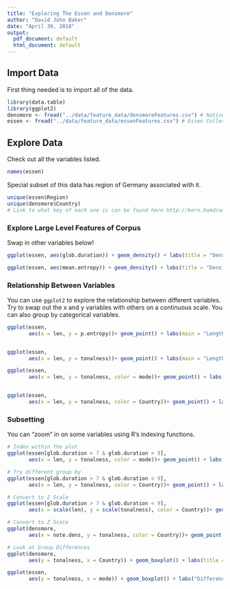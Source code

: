 ```yaml
---
title: "Exploring The Essen and Densmore"
author: "David John Baker"
date: "April 30, 2018"
output:
  pdf_document: default
  html_document: default
---
```


## Import Data

First thing needed is to import all of the data.

```r
library(data.table)
library(ggplot2)
densmore <- fread("../data/feature_data/densmoreFeatures.csv") # Native American Songs
essen <- fread("../data/feature_data/essenFeatures.csv") # Essen Collection
```

## Explore Data 

Check out all the variables listed.

```r
names(essen)
```

Special subset of this data has region of Germany associated with it. 

```r
unique(essen$Region)
unique(densmore$Country)
# Link to what key of each one is can be found here http://kern.humdrum.org/cgi-bin/browse?l=essen/europa/deutschl
```

### Explore Large Level Features of Corpus 

Swap in other variables below!

```r
ggplot(essen, aes(glob.duration)) + geom_density() + labs(title = "Density Plot of Length")

ggplot(essen, aes(mean.entropy)) + geom_density() + labs(title = "Density Plot of Mean Entropy")
```


### Relationship Between Variables

You can use ```ggplot2``` to explore the relationship between different variables.
Try to swap out the x and y variables with others on a continuous scale.
You can also group by categorical variables.

```r
ggplot(essen, 
       aes(x = len, y = p.entropy))+ geom_point() + labs(main = "Length of Melody vs Pitch Entropy")


ggplot(essen, 
       aes(x = len, y = tonalness))+ geom_point() + labs(main = "Length of Melody vs Tonalness")

ggplot(essen, 
       aes(x = len, y = tonalness, color = mode))+ geom_point() + labs(main = "Length of Melody vs Tonalness, By Mode")


ggplot(essen, 
       aes(x = len, y = tonalness, color = Country))+ geom_point() + labs(main = "Length of Melody vs Tonalness, By Type")

```


### Subsetting

You can "zoom" in on some variables using R's indexing functions.

```r
# Index within the plot 
ggplot(essen[glob.duration > 7 & glob.duration < 9], 
       aes(x = len, y = tonalness, color = mode))+ geom_point() + labs(main = "Length of Melody vs Tonalness, By Mode")

# Try different group by 
ggplot(essen[glob.duration > 7 & glob.duration < 9], 
       aes(x = len, y = tonalness, color = Country))+ geom_point() + labs(main = "Length of Melody vs Tonalness, By Country")

# Convert to Z Scale
ggplot(essen[glob.duration > 7 & glob.duration < 9], 
       aes(x = scale(len), y = scale(tonalness), color = Country))+ geom_point() + labs(main = "Length of Melody vs Tonalness, By Country")

# Convert to Z Scale
ggplot(densmore, 
       aes(x = note.dens, y = tonalness, color = Country))+ geom_point() + labs(main = "Densmore Density vs Tonalness, By Tribe")

# Look at Group Differences
ggplot(densmore,
       aes(y = tonalness, x = Country)) + geom_boxplot() + labs(title = "Differences in Tonalness between Native American Tribes")

ggplot(essen,
       aes(y = tonalness, x = mode)) + geom_boxplot() + labs("Differences in Tonalness in Essen Collection Split by Mode")

```





